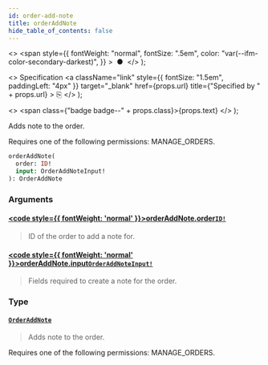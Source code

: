 ```yaml
---
id: order-add-note
title: orderAddNote
hide_table_of_contents: false
---
```


  <>
    <span
      style={{
        fontWeight: "normal",
        fontSize: ".5em",
        color: "var(--ifm-color-secondary-darkest)",
      }}
    >
      &nbsp;●&nbsp;
    </span>
  </>
);

  <>
    Specification
    <a
      className="link"
      style={{ fontSize: "1.5em", paddingLeft: "4px" }}
      target="\_blank"
      href={props.url}
      title={"Specified by " + props.url}
    >
      ⎘
    </a>
  </>
);

  <>
    <span class={"badge badge--" + props.class}>{props.text}</span>
  </>
);

Adds note to the order.

Requires one of the following permissions: MANAGE_ORDERS.

```graphql
orderAddNote(
  order: ID!
  input: OrderAddNoteInput!
): OrderAddNote
```

### Arguments

#### [<code style={{ fontWeight: 'normal' }}>orderAddNote.<b>order</b></code>](#)<Bullet />[`ID!`](../../../developer/api-reference/scalars/id) <Badge class="secondary" text="non-null"/> <Badge class="secondary" text="scalar"/>

> ID of the order to add a note for.

#### [<code style={{ fontWeight: 'normal' }}>orderAddNote.<b>input</b></code>](#)<Bullet />[`OrderAddNoteInput!`](../../../developer/api-reference/inputs/order-add-note-input) <Badge class="secondary" text="non-null"/> <Badge class="secondary" text="input"/>

> Fields required to create a note for the order.

### Type

#### [`OrderAddNote`](../../../developer/api-reference/objects/order-add-note) <Badge class="secondary" text="object"/>

> Adds note to the order.

Requires one of the following permissions: MANAGE_ORDERS.

>
